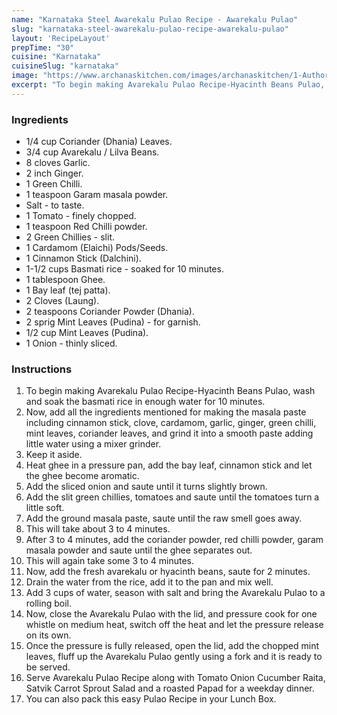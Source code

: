 ---
name: "Karnataka Steel Awarekalu Pulao Recipe - Awarekalu Pulao"
slug: "karnataka-steel-awarekalu-pulao-recipe-awarekalu-pulao"
layout: 'RecipeLayout'
prepTime: "30"
cuisine: "Karnataka"
cuisineSlug: "karnataka"
image: "https://www.archanaskitchen.com/images/archanaskitchen/1-Author/nithya.anantham/Avarekalu_Pulao_Recipe_Karnataka_Style_Hyacinth_Beans_Pulao.jpg"
excerpt: "To begin making Avarekalu Pulao Recipe-Hyacinth Beans Pulao, wash and soak the basmati rice in enough water for 10 minutes"
---

### Ingredients

- 1/4 cup Coriander (Dhania) Leaves.
- 3/4 cup Avarekalu / Lilva Beans.
- 8 cloves Garlic.
- 2 inch Ginger.
- 1 Green Chilli.
- 1 teaspoon Garam masala powder.
- Salt - to taste.
- 1 Tomato - finely chopped.
- 1 teaspoon Red Chilli powder.
- 2 Green Chillies - slit.
- 1 Cardamom (Elaichi) Pods/Seeds.
- 1 Cinnamon Stick (Dalchini).
- 1-1/2 cups Basmati rice - soaked for 10 minutes.
- 1 tablespoon Ghee.
- 1 Bay leaf (tej patta).
- 2 Cloves (Laung).
- 2 teaspoons Coriander Powder (Dhania).
- 2 sprig Mint Leaves (Pudina) - for garnish.
- 1/2 cup Mint Leaves (Pudina).
- 1 Onion - thinly sliced.

### Instructions

1. To begin making Avarekalu Pulao Recipe-Hyacinth Beans Pulao, wash and soak the basmati rice in enough water for 10 minutes.
1. Now, add all the ingredients mentioned for making the masala paste including cinnamon stick, clove, cardamom, garlic, ginger, green chilli, mint leaves, coriander leaves, and grind it into a smooth paste adding little water using a mixer grinder.
1. Keep it aside.
1. Heat ghee in a pressure pan, add the bay leaf, cinnamon stick and let the ghee become aromatic.
1. Add the sliced onion and saute until it turns slightly brown.
1. Add the slit green chillies, tomatoes and saute until the tomatoes turn a little soft.
1. Add the ground masala paste, saute until the raw smell goes away.
1. This will take about 3 to 4 minutes.
1. After 3 to 4 minutes, add the coriander powder, red chilli powder, garam masala powder and saute until the ghee separates out.
1. This will again take some 3 to 4 minutes.
1. Now, add the fresh avarekalu or hyacinth beans, saute for 2 minutes.
1. Drain the water from the rice, add it to the pan and mix well.
1. Add 3 cups of water, season with salt and bring the Avarekalu Pulao to a rolling boil.
1. Now, close the Avarekalu Pulao with the lid, and pressure cook for one whistle on medium heat, switch off the heat and let the pressure release on its own.
1. Once the pressure is fully released, open the lid, add the chopped mint leaves, fluff up the Avarekalu Pulao gently using a fork and it is ready to be served.
1. Serve Avarekalu Pulao Recipe along with Tomato Onion Cucumber Raita, Satvik Carrot Sprout Salad and a roasted Papad for a weekday dinner.
1. You can also pack this easy Pulao Recipe in your Lunch Box.
